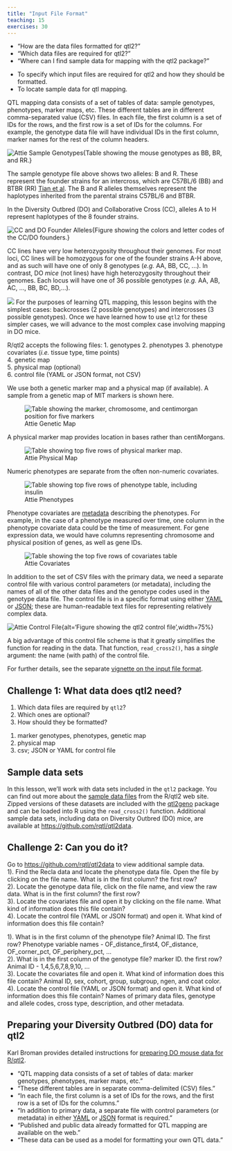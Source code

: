 ```yaml
---
title: "Input File Format"
teaching: 15
exercises: 30
---
```


:::::::::::::::::::::::::::::::::::::: questions 

- "How are the data files formatted for qtl2?"
- "Which data files are required for qtl2?"
- "Where can I find sample data for mapping with the qtl2 package?"

::::::::::::::::::::::::::::::::::::::::::::::::

::::::::::::::::::::::::::::::::::::: objectives

- To specify which input files are required for qtl2 and how they should be formatted.
- To locate sample data for qtl mapping.

::::::::::::::::::::::::::::::::::::::::::::::::

QTL mapping data consists of a set of tables of data: sample genotypes, 
phenotypes, marker maps, etc. These different tables are in different 
comma-separated value (CSV) files. In each file, the first column is a set of 
IDs for the rows, and the first row is a set of IDs for the columns. For 
example, the genotype data file will have individual IDs in the first column, 
marker names for the rest of the column headers.

![Attie Sample Genotypes](fig/attie_geno_sample.png){Table showing the mouse genotypes as BB, BR, and RR.}

The sample genotype file above shows two alleles: B and R. These represent the 
founder strains for an intercross, which are C57BL/6 (BB) and BTBR (RR) 
[Tian et al](https://www.ncbi.nlm.nih.gov/pmc/articles/PMC4649649/). 
The B and R alleles themselves represent the haplotypes inherited from the 
parental strains C57BL/6 and BTBR.  

In the Diversity Outbred (DO) and Collaborative Cross (CC), alleles A to H 
represent haplotypes of the 8 founder strains.

![CC and DO Founder Alleles](fig/cc-founder-alleles.png){Figure showing the colors and letter codes of the CC/DO founders.}

CC lines have very low heterozygosity throughout their genomes. For most loci, 
CC lines will be homozygous for one of the founder strains A-H above, and as
such will have one of only 8 genotypes (*e.g.* AA, BB, CC, ...). In contrast,
DO *mice* (not lines) have high heterozygosity throughout their genomes. Each
locus will have one of 36 possible genotypes (*e.g.* AA, AB, AC, ..., BB, BC, BD,...).

![](fig/cc-do-genome-comparison.png)
For the purposes of learning QTL mapping, this lesson begins with the simplest
cases: backcrosses (2 possible genotypes) and intercrosses 
(3 possible genotypes).
Once we have learned how to use `qtl2` for these simpler cases, we will advance
to the most complex case involving mapping in DO mice.

R/qtl2 accepts the following files:
1. genotypes
2. phenotypes
3. phenotype covariates (*i.e.* tissue type, time points)  
4. genetic map  
5. physical map (optional)  
6. control file (YAML or JSON format, not CSV)

We use both a genetic marker map and a physical map (if available). A sample 
from a genetic map of MIT markers is shown here.

![Attie Genetic Map](fig/attie_geno_map_sample.png){alt='Table showing the marker, chromosome, and centimorgan position for five markers'}

A physical marker map provides location in bases rather than centiMorgans.

![Attie Physical Map](fig/attie_phys_map_sample.png){alt='Table showing top five rows of physical marker map.'}

Numeric phenotypes are separate from the often non-numeric covariates.

![Attie Phenotypes](fig/attie_pheno_sample.png){alt='Table showing top five rows of phenotype table, including insulin'}

Phenotype covariates are [metadata](https://en.wikipedia.org/wiki/Metadata) 
describing the phenotypes. For example, in the case of a phenotype measured over
time, one column in the phenotype covariate data could be the time of 
measurement. For gene expression data, we would have columns representing 
chromosome and physical position of genes, as well as gene IDs.

![Attie Covariates](fig/attie_covar_sample.png){alt='Table showing the top five rows of covariates table'}

In addition to the set of CSV files with the primary data, we need a separate control file with various control parameters
(or metadata), including the names of all of the other data files and the 
genotype codes used in the genotype data file. The control file is in a specific format using either [YAML](http://www.yaml.org) or
[JSON](http://json.org); these are human-readable text files for
representing relatively complex data.

![Attie Control File](fig/attie_control_file_sample.png){alt='Figure showing the qtl2 control file',width=75%}


A big advantage of this control file scheme is that it greatly
simplifies the function for reading in the data. That function,
`read_cross2()`, has a _single_ argument: the name (with path) of the control 
file.

For further details, see the separate [vignette on the input file format](http://kbroman.org/qtl2/assets/vignettes/input_files.html).

::::::::::::::::::::::::::::::::::::: challenge 

## Challenge 1: What data does qtl2 need?

1. Which data files are required by `qtl2`?  
2. Which ones are optional?  
3. How should they be formatted?

:::::::::::::::::::::::: solution 

1. marker genotypes, phenotypes, genetic map
1. physical map
1. csv; JSON or YAML for control file

:::::::::::::::::::::::::::::::::

::::::::::::::::::::::::::::::::::::::::::::::::

## Sample data sets

In this lesson, we'll work with data sets included in the `qtl2` package. You 
can find out more about the [sample data files](http://kbroman.org/qtl2/pages/sampledata.html) from the R/qtl2 web site. Zipped versions of these datasets are included with the [qtl2geno](https://github.com/rqtl/qtl2geno) package and can be loaded into R 
using the `read_cross2()` function.
Additional sample data sets, including data on Diversity Outbred (DO) mice, are available at <https://github.com/rqtl/qtl2data>.

::::::::::::::::::::::::::::::::::::: challenge 

## Challenge 2: Can you do it?

Go to <https://github.com/rqtl/qtl2data> to view additional sample data.  
1). Find the Recla data and locate the phenotype data file. Open the file by clicking on the file name. What is in the first column? the first row?  
2). Locate the genotype data file, click on the file name, and view the raw 
data. What is in the first column? the first row?  
3). Locate the covariates file and open it by clicking on the file name. What 
kind of information does this file contain?  
4). Locate the control file (YAML or JSON format) and open it. What kind of information does this file contain? 

:::::::::::::::::::::::: solution 

1). What is in the first column of the phenotype file? Animal ID. The first row? Phenotype variable names - OF_distance_first4, OF_distance, OF_corner_pct, OF_periphery_pct, ...  
2). What is in the first column of the genotype file? marker ID. the first row? Animal ID - 1,4,5,6,7,8,9,10, ...  
3). Locate the covariates file and open it. What kind of information does this 
file contain? Animal ID, sex, cohort, group, subgroup, ngen, and coat color.  
4). Locate the control file (YAML or JSON format) and open it. What kind of information does this file contain? Names of primary data files, genotype and allele codes, cross type, description, and other metadata.

:::::::::::::::::::::::::::::::::

::::::::::::::::::::::::::::::::::::::::::::::::


## Preparing your Diversity Outbred (DO) data for qtl2

Karl Broman provides detailed instructions for 
[preparing DO mouse data for R/qtl2](https://kbroman.org/qtl2/pages/prep_do_data.html).

::::::::::::::::::::::::::::::::::::: keypoints 

- "QTL mapping data consists of a set of tables of data: marker genotypes, 
phenotypes, marker maps, etc."
- "These different tables are in separate comma-delimited (CSV) files."
- "In each file, the first column is a set of IDs for the rows, and the first 
row is a set of IDs for the columns."
- "In addition to primary data, a separate file with control parameters (or 
metadata) in either [YAML](http://www.yaml.org) or [JSON](http://json.org) 
format is required."
- "Published and public data already formatted for QTL mapping are available on 
the web."
- "These data can be used as a model for formatting your own QTL data."

::::::::::::::::::::::::::::::::::::::::::::::::

[r-markdown]: https://rmarkdown.rstudio.com/


